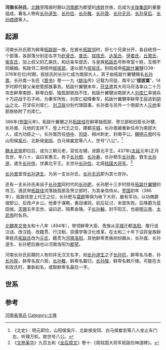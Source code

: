 '''河南长孙氏'''，[[北魏|北魏]]至隋唐时期以[[河南郡|河南郡]]为郡望的[[虏姓|虏姓]]世族，后成为[[关陇集团|关陇集团]]的重要组成，著名人物有[[长孙道生|长孙道生]]、[[长孙俭|长孙俭]]、[[长孙稚|长孙稚]]、[[长孙晟|长孙晟]]、[[长孙无忌|长孙无忌]]、[[长孙皇后|长孙皇后]]、[[长孙顺德|长孙顺德]]等人。

==起源==
河南长孙氏原为鲜卑[[拓跋部|拓跋部]]一族，在酋长[[拓跋邻|拓跋邻]]时，将七个兄弟分开，各自统领一个部落，各部落分别定名字为[[胡氏|纥骨氏]]、[[周氏|普氏]]、[[拔拔氏|拔拔氏]]、[[奚氏|达奚氏]]、[[伊氏|伊娄氏]]、[[丘氏|丘敦氏]]、[[俟亥氏|俟亥氏]]，加上叔父的乙旃氏，和远亲车焜氏，与皇族[[拓跋氏|拓跋氏]]号称帝室十姓，互相不同婚姻。拓跋邻二哥统帅[[拔拔部|拔拔部]]，遂以部为[[拔拔氏|拔拔氏]]。到昭成帝[[拓跋什翼犍|拓跋什翼犍]](338-376年在位)时期，拔拔氏的长孙仁成为南部大人，其子由拓跋什翼犍赐名[[长孙嵩|长孙嵩]]，长孙嵩一名在《[[晋书|晋书]]》卷一一九《[[姚泓|姚泓]]传》记载为司徒、南平公“'''拔拔嵩'''”，14岁时即代替父亲统管部族事务。拓跋什翼犍末年，[[苻坚|苻坚]]遣其大司马苻洛率众二十万攻击鲜卑南部，鲜卑白部、独孤部抵挡不住，拓跋什翼犍派南部大人[[刘库仁|刘库仁]]率骑兵十万迎战于石子岭，为秦军所败，刘库仁投降秦军，拓跋什翼犍率鲜卑王庭逃到[[阴山|阴山]]之北。苻坚任刘库仁、[[刘卫辰|刘卫辰]]分别代理国事。长孙嵩与另外一个南部大人[[元他|元他]]率部族依附了刘库仁。

386年([[登国|登国]]元年)，拓跋什翼犍之孙[[拓跋珪|拓跋珪]]在鲜卑独孤部、贺兰部和旧臣长孙犍、长孙嵩、元他的支持下，登上代王之位，建都[[平城遗址|平城]]，长孙嵩被重新任命为南部大人，成为功臣之一。长孙嵩历任[[侍中|侍中]]、[[司徒|司徒]]、相州刺史，封南平公。[[拓跋嗣|魏明元帝]]时与山阳侯[[奚斤|奚斤]]、北新侯[[安同|安同]]、白马侯[[崔宏|崔宏]]等八人，世号“八公”。<ref>《北史》：明元即位，山阳侯奚斤、北新侯安同、白马侯崔宏等八人坐止车门右，听理万机，故世号八公。</ref>

[[魏太武帝|魏太武帝]]即位后，成为三朝元老，官任左辅，进爵北平王。437年([[太延|太延]]元年)正月去世，年八十，谥曰宣惠王。有子[[长孙颓|长孙颓]]、[[长孙寿|长孙寿]]，长孙颓生[[长孙敦|长孙敦]]，敦生[[长孙道|长孙道]]，道生[[长孙悦|长孙悦]]，世袭北平王。五世孙[[长孙俭|长孙俭]]，北周[[柱国大将军|柱国大将军]]。<ref>《[[文苑英华|文苑英华]]》九百五和《[[全后周文|全后周文]]》卷十:《周柱国大将军拓跋俭神道碑》。</ref>

[[长孙嵩|长孙嵩]]堂侄[[长孙道生|长孙道生]]，为另一支长孙氏，[[长孙无忌|长孙无忌]]即为其七世孙。

还有一支长孙氏来自于[[长孙嵩|长孙嵩]]同时代的[[长孙肥|长孙肥]]，长孙肥十三岁时担任[[拓跋什翼犍|拓跋什翼犍]]的侍卫。道武帝[[拓跋珪|拓跋珪]]流落独孤部及贺兰部时，为其亲信侍从。[[登国|登国]]初年（386年），拓跋珪登上代王之位，长孙肥与[[莫题|莫题]]等俱为帐下大将，屡有军功。以功赐爵琅邪公，后改卢乡公。他善于谋略，勇冠诸将。前后征讨，未尝失败。后降爵为蓝田侯。[[天赐_(北魏)|天赐]]五年去世，谥曰武，陪葬金陵。子[[长孙翰|长孙翰]]，封平阳王，也是[[拓跋嗣|明元帝]]、[[拓跋焘|太武帝]]时名将。

[[北魏孝文帝|北魏孝文帝]]太和十八年（494年），带领鲜卑大臣、贵族从[[平城遗址|平城]]迁都[[洛阳|洛阳]]，推行说汉话、改汉姓、改籍贯、行汉制、崇儒学等汉化改革。在太和二十年下诏将皇族鲜卑姓氏[[拓跋姓|拓跋氏]]改为[[元姓|元氏]]，籍贯为[[河南|河南]][[洛阳|洛阳]]，其他鲜卑贵族纷纷跟从，长孙嵩、长孙道生、长孙肥后裔也以河南洛阳为[[郡望|郡望]]。

河南长孙氏前期的人有的并无汉文名字，如[[长孙道生|长孙道生]]之子[[长孙抗|长孙抗]]，鲜卑名乌者，孙[[長孫觀|长孙观]]，鲜卑名拔六观，[[长孙稚|长孙稚]]，鲜卑名冀归，[[长孙陵|长孙陵]]，鲜卑名敕斤陵。可能在太和改氏时，重新起名，或取鲜卑名最后一字。

==世系==
{{main|河南长孙氏世系图}}

==参考==
<references/>

[[Category:河南長孫氏|]]
[[Category:士族|Category:士族]]